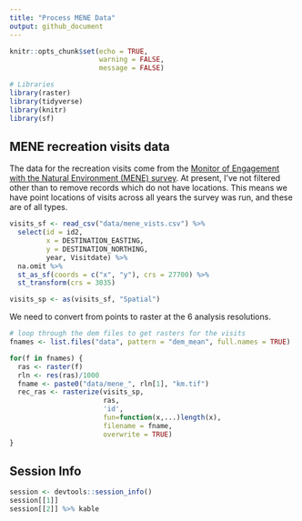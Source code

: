 ```yaml
---
title: "Process MENE Data"
output: github_document
---
```


```r
knitr::opts_chunk$set(echo = TRUE,
                      warning = FALSE,
                      message = FALSE)
```

```r
# Libraries
library(raster)
library(tidyverse)
library(knitr)
library(sf)
```

## MENE recreation visits data

The data for the recreation visits come from the [Monitor of Engagement with the Natural Environment (MENE) survey](https://www.gov.uk/government/collections/monitor-of-engagement-with-the-natural-environment-survey-purpose-and-results). At present, I've not filtered other than to remove records which do not have locations. This means we have point locations of visits across all years the survey was run, and these are of all types. 

```r
visits_sf <- read_csv("data/mene_vists.csv") %>% 
  select(id = id2,
         x = DESTINATION_EASTING,
         y = DESTINATION_NORTHING,
         year, Visitdate) %>% 
  na.omit %>% 
  st_as_sf(coords = c("x", "y"), crs = 27700) %>% 
  st_transform(crs = 3035)

visits_sp <- as(visits_sf, "Spatial")
```

We need to convert from points to raster at the 6 analysis resolutions.

```r
# loop through the dem files to get rasters for the visits
fnames <- list.files("data", pattern = "dem_mean", full.names = TRUE)

for(f in fnames) {
  ras <- raster(f)
  rln <- res(ras)/1000
  fname <- paste0("data/mene_", rln[1], "km.tif")
  rec_ras <- rasterize(visits_sp, 
                       ras, 
                       'id', 
                       fun=function(x,...)length(x), 
                       filename = fname,
                       overwrite = TRUE)
}
```

## Session Info

```r
session <- devtools::session_info()
session[[1]]
session[[2]] %>% kable
```